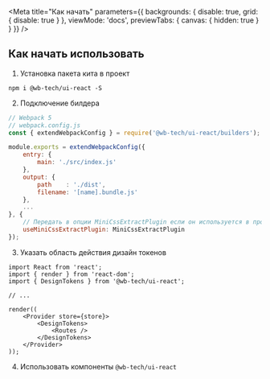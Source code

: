 
<Meta
    title="Как начать"
    parameters={{
        backgrounds: {
            disable: true,
            grid: {
                disable: true
            }
        },
        viewMode: 'docs',
        previewTabs: {
            canvas: {
                hidden: true
            }
        }
    }}
/>

## Как начать использовать
1. Установка пакета кита в проект
```
npm i @wb-tech/ui-react -S
```

2. Подключение билдера
```js
// Webpack 5
// webpack.config.js
const { extendWebpackConfig } = require('@wb-tech/ui-react/builders');

module.exports = extendWebpackConfig({
    entry: {
        main: './src/index.js'
    },
    output: {
        path    : './dist',
        filename: '[name].bundle.js'
    },
    ...
}, {
    // Передать в опции MiniCssExtractPlugin если он используется в проекте
    useMiniCssExtractPlugin: MiniCssExtractPlugin
});
```

3. Указать область действия дизайн токенов
```tsx
import React from 'react';
import { render } from 'react-dom';
import { DesignTokens } from '@wb-tech/ui-react';

// ...

render((
    <Provider store={store}>
        <DesignTokens>
            <Routes />
        </DesignTokens>
    </Provider>
));
```

4. Использовать компоненты `@wb-tech/ui-react`
